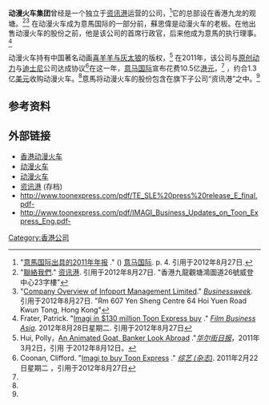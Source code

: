 ''' 动漫火车集团'''曾经是一个独立于[[资讯港|资讯港]]运营的公司，<ref name="Imagi4">"[http://www.hkexnews.hk/listedco/listconews/sehk/2012/0426/LTN20120426034.pdf 意馬国际出具的2011年年报] {{WebCite|url=https://www.webcitation.org/6AEcfzbg6?url=http://www.hkexnews.hk/listedco/listconews/sehk/2012/0426/LTN20120426034.pdf |date=20120827171016 |dateformat=iso }}." () [[意马国际|意马国际]]. p. 4. 引用于2012年8月27日.</ref>它的总部设在香港九龙的观塘。<ref>"[https://web.archive.org/web/20090327133240/http://www.infoportmgt.com/contact.htm 聯絡我們]." [[资讯港|资讯港]]. 引用于2012年8月27日. "香港九龍觀塘鴻圖道26號威登中心23字樓"</ref><ref>"[http://investing.businessweek.com/research/stocks/private/snapshot.asp?privcapId=127388572 Company Overview of Infoport Management Limited]." ''[[Businessweek|Businessweek]]''. 引用于2012年8月27日. "Rm 607 Yen Sheng Centre 64 Hoi Yuen Road Kwun Tong,   Hong Kong"</ref> 
在动漫火车成为意馬国际的一部分前，蘇思偉是动漫火车的老板。在他出售动漫火车的股份之前，他是该公司的首席行政官，后来他成为意馬的执行理事。<ref name="Frater">Frater, Patrick. "[http://www.filmbiz.asia/news/imagi-in-130-million-toon-express-buy Imagi in $130 million Toon Express buy] {{Wayback|url=http://www.filmbiz.asia/news/imagi-in-130-million-toon-express-buy |date=20150924033636 }}." ''[[Film_Business_Asia|Film Business Asia]]''. 2012年8月28日星期二. 引用于2012年8月27日</ref>

动漫火车持有中国著名动画[[喜羊羊与灰太狼|喜羊羊与灰太狼]]的版权，<ref name="HuiPolly">Hui, Polly，[http://online.wsj.com/article/SB10001424052748703559604576175951608941300.html An Animated Goat, Banker Look Abroad] {{Wayback|url=http://online.wsj.com/article/SB10001424052748703559604576175951608941300.html |date=20130424080107 }}."''[[华尔街日报|华尔街日报]]''，2011年3月2日，引用
于2012年8月12日。</ref> 在2011年，该公司与[[原创动力|原创动力]]与[[迪士尼|迪士尼]]公司达成协议<ref name="Coonan">Coonan, Clifford. "[http://www.variety.com/article/VR1118032728 Imagi to buy Toon Express] {{Wayback|url=http://www.variety.com/article/VR1118032728 |date=20110226113555 }}." ''[[综艺_(杂志)|综艺 (杂志)]]''. 2011年2月22日星期二 ，引用于2012年8月27日</ref>在这一年，[[意马国际|意马国际]]宣布花费10.5亿[[港元|港元]]，<ref name="Frater"/> ，约合1.3亿[[美元|美元]]收购动漫火车。<ref name="Coonan"/>意馬将动漫火车的股份包含在旗下子公司“资讯港”之中。<ref name="Imagi4"/>

==参考资料==
{{reflist}}
==外部链接==
* [http://www.toonexpress.com/ 香港动漫火车] {{Wayback|url=http://www.toonexpress.com/ |date=20190802184122 }}
* [http://www.toonexpress.com/pages/franchises?lang=sc 动漫火车]{{Dead link|date=2018年9月 |bot=InternetArchiveBot |fix-attempted=yes }} {{zh-hans}}
* [http://www.toonexpress.com/pages/franchises?lang=tc 动漫火车]{{Dead link|date=2018年9月 |bot=InternetArchiveBot |fix-attempted=yes }} {{zh-hant}}
* [http://web.archive.org/*/http://www.infoportmgt.com 资讯港] (存档)
* http://www.toonexpress.com/pdf/TE_SLE%20press%20release_E_final.pdf- {{WebCite|url=https://www.webcitation.org/6AEa3hRfq?url=http://www.toonexpress.com/pdf/TE_SLE%20press%20release_E_final.pdf |date=20120827163018 |dateformat=iso }}
* http://www.toonexpress.com/pdf/IMAGI_Business_Updates_on_Toon_Express_Eng.pdf- {{WebCite|url=https://www.webcitation.org/6AEaHdBSq?url=http://www.toonexpress.com/pdf/IMAGI_Business_Updates_on_Toon_Express_Eng.pdf |date=20120827163344 |dateformat=iso }}
{{奥飞动漫}}

[[Category:香港公司|Category:香港公司]]